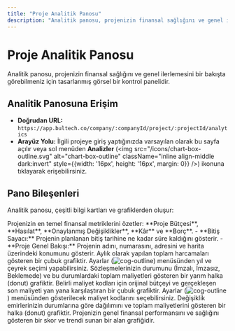 ```yaml
---
title: "Proje Analitik Panosu"
description: "Analitik panosu, projenizin finansal sağlığını ve genel ilerlemesini bir bakışta görebilmeniz için tasarlanmış görsel bir kontrol panelidir."
---
```


# Proje Analitik Panosu

Analitik panosu, projenizin finansal sağlığını ve genel ilerlemesini bir bakışta görebilmeniz için tasarlanmış görsel bir kontrol panelidir.

## Analitik Panosuna Erişim

- **Doğrudan URL:** `https://app.bultech.co/company/:companyId/project/:projectId/analytics`
- **Arayüz Yolu:** İlgili projeye giriş yaptığınızda varsayılan olarak bu sayfa açılır veya sol menüden **Analizler** (<img src="/icons/chart-box-outline.svg" alt="chart-box-outline" className="inline align-middle dark:invert" style={{width: '16px', height: '16px', margin: 0}} />) ikonuna tıklayarak erişebilirsiniz.

## Pano Bileşenleri

Analitik panosu, çeşitli bilgi kartları ve grafiklerden oluşur:

<AccordionGroup>
  <Accordion title="Genel Bilgi Kartları (En Üst Sıra)">
    Projenizin en temel finansal metriklerini özetler: **Proje Bütçesi**, **Hasılat**, **Onaylanmış Değişiklikler**, **Kâr** ve **Borç**.
  </Accordion>
  <Accordion title="Bitiş Sayacı ve Proje Genel Bakışı">
    - **Bitiş Sayacı:** Projenin planlanan bitiş tarihine ne kadar süre kaldığını gösterir.
    - **Proje Genel Bakışı:** Projenin adını, numarasını, adresini ve harita üzerindeki konumunu gösterir.
  </Accordion>
  <Accordion title="Harcamalar Grafiği (Spending)">
    Aylık olarak yapılan toplam harcamaları gösteren bir çubuk grafiktir. Ayarlar (<img src="/icons/cog-outline.svg" alt="cog-outline" className="inline align-middle dark:invert" style={{width: '16px', height: '16px', margin: 0}} />) menüsünden yıl ve çeyrek seçimi yapabilirsiniz.
  </Accordion>
  <Accordion title="Taahhüt Durumu (Commitments Status)">
    Sözleşmelerinizin durumunu (İmzalı, İmzasız, Beklemede) ve bu durumlardaki toplam maliyetleri gösteren bir yarım halka (donut) grafiktir.
  </Accordion>
  <Accordion title="Bütçe ve Son Maliyet Karşılaştırması (Budget vs Final Cost)">
    Belirli maliyet kodları için orijinal bütçeyi ve gerçekleşen son maliyeti yan yana karşılaştıran bir çubuk grafiktir. Ayarlar (<img src="/icons/cog-outline.svg" alt="cog-outline" className="inline align-middle dark:invert" style={{width: '16px', height: '16px', margin: 0}} />) menüsünden gösterilecek maliyet kodlarını seçebilirsiniz.
  </Accordion>
  <Accordion title="Değişiklik Emri Durumu (Change Order Status)">
    Değişiklik emirlerinizin durumlarına göre dağılımını ve toplam maliyetlerini gösteren bir halka (donut) grafiktir.
  </Accordion>
  <Accordion title="Finansal Sağlık (Financial Health)">
    Projenizin genel finansal performansını ve sağlığını gösteren bir skor ve trendi sunan bir alan grafiğidir.
  </Accordion>
</AccordionGroup>
